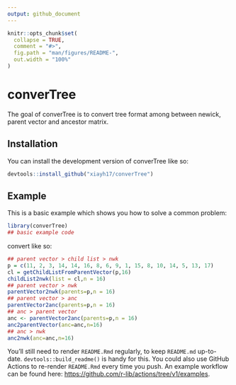 ```yaml
---
output: github_document
---
```


<!-- README.md is generated from README.Rmd. Please edit that file -->

```r
knitr::opts_chunk$set(
  collapse = TRUE,
  comment = "#>",
  fig.path = "man/figures/README-",
  out.width = "100%"
)
```

# converTree

<!-- badges: start -->
<!-- badges: end -->

The goal of converTree is to convert tree format among between newick, parent vector and 
ancestor matrix.

## Installation

You can install the development version of converTree like so:

```r
devtools::install_github("xiayh17/converTree")
```

## Example

This is a basic example which shows you how to solve a common problem:

```r
library(converTree)
## basic example code
```

convert like so:

```r
## parent vector > child list > nwk
p = c(11, 2, 3, 14, 14, 16, 8, 6, 9, 1, 15, 8, 10, 14, 5, 13, 17)
cl = getChildListFromParentVector(p,16)
childList2nwk(list = cl,n = 16)
## parent vector > nwk
parentVector2nwk(parents=p,n = 16)
## parent vector > anc
parentVector2anc(parents=p,n = 16)
## anc > parent vector
anc <- parentVector2anc(parents=p,n = 16)
anc2parentVector(anc=anc,n=16)
## anc > nwk
anc2nwk(anc=anc,n=16)
```

You'll still need to render `README.Rmd` regularly, to keep `README.md` up-to-date. `devtools::build_readme()` is handy for this. You could also use GitHub Actions to re-render `README.Rmd` every time you push. An example workflow can be found here: <https://github.com/r-lib/actions/tree/v1/examples>.

